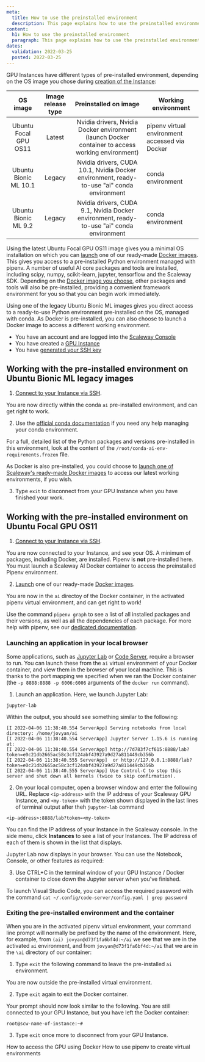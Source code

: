 ```yaml
---
meta:
  title: How to use the preinstalled environment
  description: This page explains how to use the preinstalled environment on a Scaleway Docker image for a GPU Instance
content:
  h1: How to use the preinstalled environment
  paragraph: This page explains how to use the preinstalled environment
dates:
  validation: 2022-03-25
  posted: 2022-03-25
---
```



GPU Instances have different types of pre-installed environment, depending on the OS image you chose during [creation of the Instance](/compute/gpu/how-to/create-manage-gpu-instance):

|        OS image       | Image release type |    Preinstalled on image                                        | Working environment                            |
|:---------------------:|:------------------:|:---------------------------------------------------------------:|------------------------------------------------|
| Ubuntu Focal GPU OS11 | Latest             | Nvidia drivers, Nvidia Docker environment (launch Docker container to access working environment) | pipenv virtual environment accessed via Docker |
| Ubuntu Bionic ML 10.1 | Legacy             | Nvidia drivers, CUDA 10.1, Nvidia Docker environment, ready-to-use "ai" conda environment      | conda environment                              |
| Ubuntu Bionic ML 9.2  | Legacy             | Nvidia drivers, CUDA 9.1, Nvidia Docker environment, ready-to-use "ai" conda environment       | conda environment                              |

Using the latest Ubuntu Focal GPU OS11 image gives you a minimal OS installation on which you can [launch](/compute/gpu/how-to/use-gpu-with-docker) one of our ready-made [Docker images](/compute/gpu/reference-content/docker-images). This gives you access to a pre-installed Python environment managed with pipenv. A number of useful AI core packages and tools are installed, including scipy, numpy, scikit-learn, jupyter, tensorflow and the Scaleway SDK. Depending on the [Docker image you choose](/compute/gpu/reference-content/docker-images), other packages and tools will also be pre-installed, providing a convenient framework environment for you so that you can begin work immediately.

Using one of the legacy Ubuntu Bionic ML images gives you direct access to a ready-to-use Python environment pre-installed on the OS, managed with conda. As Docker is pre-installed, you can also choose to launch a Docker image to access a different working environment.

<Message type="requirement">

- You have an account and are logged into the [Scaleway Console](https://console.scaleway.com) 
- You have created a [GPU Instance](/compute/gpu/how-to/create-manage-gpu-instance)
- You have [generated your SSH key](/console/my-project/how-to/create-ssh-key/)

</Message>

## Working with the pre-installed environment on Ubuntu Bionic ML legacy images

1. [Connect to your Instance via SSH](/compute/instances/how-to/connect-to-instance/).

  You are now directly within the conda `ai` pre-installed environment, and can get right to work.

2. Use the [official conda documentation](https://docs.conda.io/projects/conda/en/latest/commands.html) if you need any help managing your conda environment.

  <Message type="tip">

  For a full, detailed list of the Python packages and versions pre-installed in this environment, look at the content of the `/root/conda-ai-env-requirements.frozen` file.

  </Message>

  As Docker is also pre-installed, you could choose to [launch one of Scaleway's ready-made Docker images](/compute/gpu/how-to/use-gpu-with-docker) to access our latest working environments, if you wish.

3. Type `exit` to disconnect from your GPU Instance when you have finished your work.

## Working with the pre-installed environment on Ubuntu Focal GPU OS11

1. [Connect to your Instance via SSH](/compute/instances/how-to/connect-to-instance/).

  You are now connected to your Instance, and see your OS. A minimum of packages, including Docker, are installed. Pipenv is **not** pre-installed here. You must launch a Scaleway AI Docker container to access the preinstalled Pipenv environment.

2. [Launch](/compute/gpu/how-to/use-gpu-with-docker) one of our ready-made [Docker images](/compute/gpu/reference-content/docker-images).

  You are now in the `ai` directoy of the Docker container, in the activated pipenv virtual environment, and can get right to work!

  <Message type="tip">

  Use the command `pipenv graph` to see a list of all installed packages and their versions, as well as all the dependencies of each package. For more help with pipenv, see our [dedicated documentation](/compute/gpu/how-to/use-pipenv).

  </Message>

### Launching an application in your local browser

Some applications, such as [Jupyter Lab](https://jupyter.org/) or [Code Server](https://code-server.dev/), require a browser to run. You can launch these from the `ai` virtual environment of your Docker container, and view them in the browser of your local machine. This is thanks to the port mapping we specified when we ran the Docker container (the `-p 8888:8888 -p 6006:6006` arguments of the `docker run` command).

1. Launch an application. Here, we launch Jupyter Lab:

  `jupyter-lab`

  Within the output, you should see something similar to the following:

  ```
  [I 2022-04-06 11:38:40.554 ServerApp] Serving notebooks from local directory: /home/jovyan/ai
  [I 2022-04-06 11:38:40.554 ServerApp] Jupyter Server 1.15.6 is running at:
  [I 2022-04-06 11:38:40.554 ServerApp] http://7d783f7cf615:8888/lab?token=e0c21db2665ac58c3cf124abf43927a9d27a811449cb356b
  [I 2022-04-06 11:38:40.555 ServerApp]  or http://127.0.0.1:8888/lab?token=e0c21db2665ac58c3cf124abf43927a9d27a811449cb356b
  [I 2022-04-06 11:38:40.555 ServerApp] Use Control-C to stop this server and shut down all kernels (twice to skip confirmation).
  ```

2. On your local computer, open a browser window and enter the following URL. Replace `<ip-address>` with the IP address of your Scaleway GPU Instance, and `<my-token>` with the token shown displayed in the last lines of terminal output after theh `jupyter-lab` command

  ```
  <ip-address>:8888/lab?token=<my-token>
  ```

  <Message type="tip">

  You can find the IP address of your Instance in the Scaleway console. In the side menu, click **Instances** to see a list of your Instances. The IP address of each of them is shown in the list that displays.

  </Message>

  Jupyter Lab now displays in your browser. You can use the Notebook, Console, or other features as required:

  <Lightbox src="scaleway-jupyter-lab.png" alt="" />

3. Use CTRL+C in the terminal window of your GPU Instance / Docker container to close down the Jupyter server when you've finished.

<Message type="note">

To launch Visual Studio Code, you can access the required password with the command `cat ~/.config/code-server/config.yaml | grep password`

</Message>


### Exiting the pre-installed environment and the container

When you are in the activated pipenv virtual environment, your command line prompt will normally be prefixed by the name of the environment. Here, for example, from `(ai) jovyan@d73f1fa6bf4d:~/ai` we see that we are in the activated `ai` environment, and from `jovyan@d73f1fa6bf4d:~/ai` that we are in the `\ai` directory of our container:

1. Type `exit` the following command to leave the pre-installed `ai` environment.

  You are now outside the pre-installed virtual environment.

2. Type `exit` again to exit the Docker container.

  Your prompt should now look similar to the following. You are still connected to your GPU Instance, but you have left the Docker container:

  ```
  root@scw-name-of-instance:~#
  ```

3. Type `exit` once more to disconnect from your GPU Instance.

<Navigation title="See Also">
  <PreviousButton to="/compute/gpu/how-to/use-gpu-with-docker/">How to access the GPU using Docker</PreviousButton>
  <NextButton to="/compute/gpu/how-to/use-pipenv">How to use pipenv to create virtual environments</NextButton>
</Navigation>
